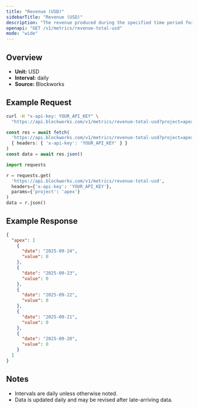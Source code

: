 ```yaml
---
title: "Revenue (USD)"
sidebarTitle: "Revenue (USD)"
description: "The revenue produced during the specified time period for given project."
openapi: "GET /v1/metrics/revenue-total-usd"
mode: "wide"
---
```


## Overview

- **Unit:** USD
- **Interval:** daily
- **Source:** Blockworks

## Example Request

<CodeGroup>

```bash cURL
curl -H "x-api-key: YOUR_API_KEY" \
  "https://api.blockworks.com/v1/metrics/revenue-total-usd?project=apex"
```

```typescript TypeScript
const res = await fetch(
  'https://api.blockworks.com/v1/metrics/revenue-total-usd?project=apex',
  { headers: { 'x-api-key': 'YOUR_API_KEY' } }
)
const data = await res.json()
```

```python Python
import requests

r = requests.get(
  'https://api.blockworks.com/v1/metrics/revenue-total-usd',
  headers={'x-api-key': 'YOUR_API_KEY'},
  params={'project': 'apex'}
)
data = r.json()
```

</CodeGroup>

## Example Response

```json
{
  "apex": [
    {
      "date": "2025-09-24",
      "value": 0
    },
    {
      "date": "2025-09-23",
      "value": 0
    },
    {
      "date": "2025-09-22",
      "value": 0
    },
    {
      "date": "2025-09-21",
      "value": 0
    },
    {
      "date": "2025-09-20",
      "value": 0
    }
  ]
}
```

## Notes
- Intervals are daily unless otherwise noted.
- Data is updated daily and may be revised after late-arriving data.